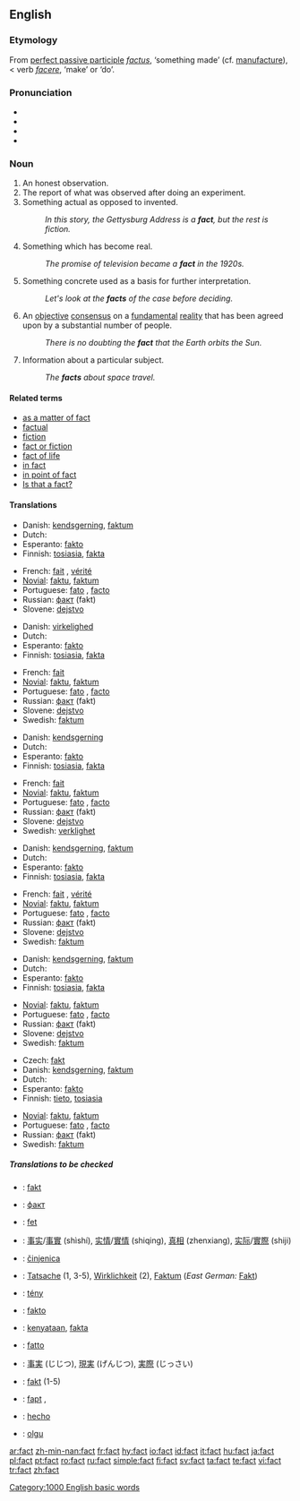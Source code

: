 {{wikipedia}}
==English==

{{rank|least|person|case|313|fact|known|thee|hope}}

===Etymology===
From {{L.}} [[perfect passive participle]] ''[[factus]]'', ‘something made’ (cf. [[manufacture]]), < verb ''[[facere]]'', ‘make’ or ‘do’.

===Pronunciation===
* {{IPA|/fækt/}}
* {{SAMPA|/f{kt/}}
* {{audio|en-us-fact.ogg|Audio (US)}}
* {{rhymes|ækt}}

===Noun===
{{en-noun}}

{{rft}}
# An honest observation.
# The report of what was observed after doing an experiment.
# Something actual as opposed to invented.
#: ''In this story, the Gettysburg Address is a '''fact''', but the rest is fiction.''
# Something which has become real.
#: ''The promise of television became a '''fact''' in the 1920s.''
# Something concrete used as a basis for further interpretation.
#: ''Let's look at the '''facts''' of the case before deciding.''
# An [[objective]] [[consensus]] on a [[fundamental]] [[reality]] that has been agreed upon by a substantial number of people.
#: ''There is no doubting the '''fact''' that the Earth orbits the Sun.''
# Information about a particular subject.
#: ''The '''facts''' about space travel.''

====Related terms====
*[[as a matter of fact]]
*[[factual]]
*[[fiction]]
*[[fact or fiction]]
*[[fact of life]]
*[[in fact]]
*[[in point of fact]]
*[[Is that a fact?]]

====Translations====
{{trans-top|An honest observation}}
*Danish: [[kendsgerning]], [[faktum#Danish|faktum]]
*Dutch: {{t+|nl|feit|n}}
*Esperanto: [[fakto#Esperanto|fakto]]
*Finnish: [[tosiasia]], [[fakta#Finnish|fakta]]
{{trans-mid}}
*French: [[fait]] {{m}}, [[vérité]] {{f}}
*[[Novial]]: [[faktu]], [[faktum##Novial|faktum]]
*Portuguese: [[fato]] {{m}} {{italbrac|Brazil}}, [[facto]] {{m}} {{italbrac|Portugal}}
*Russian: [[факт]] (fakt) {{m}}
*Slovene: [[dejstvo]] {{n}}
{{trans-bottom}}

{{trans-top|Something actual}}
*Danish: [[virkelighed]]
*Dutch: {{t+|nl|feit|n}}
*Esperanto: [[fakto#Esperanto|fakto]]
*Finnish: [[tosiasia]], [[fakta#Finnish|fakta]]
{{trans-mid}}
*French: [[fait]] {{m}}
*[[Novial]]: [[faktu]], [[faktum#Novial|faktum]]
*Portuguese: [[fato]] {{m}} {{italbrac|Brazil}}, [[facto]] {{m}} {{italbrac|Portugal}}
*Russian: [[факт]] (fakt) {{m}}
*Slovene: [[dejstvo]] {{n}}
*Swedish: [[faktum#Swedish|faktum]]
{{trans-bottom}}

{{trans-top|Something which has become real}}
*Danish: [[kendsgerning]]
*Dutch: {{t+|nl|feit|n}}
*Esperanto: [[fakto#Esperanto|fakto]]
*Finnish: [[tosiasia]], [[fakta#Finnish|fakta]]
{{trans-mid}}
*French: [[fait]] {{m}}
*[[Novial]]: [[faktu]], [[faktum#Novial|faktum]]
*Portuguese: [[fato]] {{m}} {{italbrac|Brazil}}, [[facto]] {{m}} {{italbrac|Portugal}}
*Russian: [[факт]] (fakt) {{m}}
*Slovene: [[dejstvo]] {{n}}
*Swedish: [[verklighet]]
{{trans-bottom}}

{{trans-top|Something concrete used as a basis for further interpretation}}
*Danish: [[kendsgerning]], [[faktum#Danish|faktum]]
*Dutch: {{t+|nl|feit|n}}
*Esperanto: [[fakto#Esperanto|fakto]]
*Finnish: [[tosiasia]], [[fakta#Finnish|fakta]]
{{trans-mid}}
*French: [[fait]] {{m}}, [[vérité]] {{f}}
*[[Novial]]: [[faktu]], [[faktum#Novial|faktum]]
*Portuguese: [[fato]] {{m}} {{italbrac|Brazil}}, [[facto]] {{m}} {{italbrac|Portugal}}
*Russian: [[факт]] (fakt) {{m}}
*Slovene: [[dejstvo]] {{n}}
*Swedish: [[faktum#Swedish|faktum]]
{{trans-bottom}}

{{trans-top|An objective consensus on a fundamental reality}}
*Danish: [[kendsgerning]], [[faktum#Danish|faktum]]
*Dutch: {{t+|nl|feit|n}}
*Esperanto: [[fakto#Esperanto|fakto]]
*Finnish: [[tosiasia]], [[fakta#Finnish|fakta]]
{{trans-mid}}
*[[Novial]]: [[faktu]], [[faktum#Novial|faktum]]
*Portuguese: [[fato]] {{m}} {{italbrac|Brazil}}, [[facto]] {{m}} {{italbrac|Portugal}}
*Russian: [[факт]] (fakt) {{m}}
*Slovene: [[dejstvo]] {{n}}
*Swedish: [[faktum#Swedish|faktum]]
{{trans-bottom}}

{{trans-top|Information about a particular subject}}
*Czech: [[fakt#Czech|fakt]] {{m}}
*Danish: [[kendsgerning]], [[faktum#Danish|faktum]]
*Dutch: {{t+|nl|feit|n}}
*Esperanto: [[fakto#Esperanto|fakto]]
*Finnish: [[tieto]], [[tosiasia]]
{{trans-mid}}
*[[Novial]]: [[faktu]], [[faktum#Novial|faktum]]
*Portuguese: [[fato]] {{m}} {{italbrac|Brazil}}, [[facto]] {{m}} {{italbrac|Portugal}}
*Russian: [[факт]] (fakt) {{m}}
*Swedish: [[faktum#Swedish|faktum]]
{{trans-bottom}}

=====Translations to be checked=====
{{checktrans}}
{{trans-top|Translations to be categorized}}
*{{ttbc|Albanian}}: [[fakt#Albanian|fakt]] {{m}}
*{{ttbc|Bulgarian}}: [[факт#Bulgarian|факт]] {{m}}
*{{ttbc|Catalan}}: [[fet]] {{m}}
*{{ttbc|Chinese}}: [[事实]]/[[事實]] (shìshí), [[实情]]/[[實情]] (shiqing), [[真相]] (zhenxiang), [[实际]]/[[實際]] (shiji)
*{{ttbc|Croatian}}: [[činjenica]] {{f}}
*{{ttbc|German}}: [[Tatsache]] {{f}} (1, 3-5), [[Wirklichkeit]] {{f}} (2), [[Faktum]] (''East German:'' [[Fakt]]) {{n}}
*{{ttbc|Hungarian}}: [[tény]]
*{{ttbc|Ido}}: [[fakto#ido|fakto]]
*{{ttbc|Indonesian}}: [[kenyataan]], [[fakta#Indonesian|fakta]]
*{{ttbc|Italian}}: [[fatto]] {{f}}
*{{ttbc|Japanese}}: [[事実]] (じじつ), [[現実]] (げんじつ), [[実際]] (じっさい)
*{{ttbc|Polish}}: [[fakt#Polish|fakt]] {{m}} (1-5)
*{{ttbc|Romanian}}: [[fapt]] {{m}}, {{f}}
*{{ttbc|Spanish}}: [[hecho]] {{m}}
*{{ttbc|Turkish}}: [[olgu]]
{{trans-bottom}}

[[Category:1000 English basic words]]

[[ar:fact]]
[[zh-min-nan:fact]]
[[fr:fact]]
[[hy:fact]]
[[io:fact]]
[[id:fact]]
[[it:fact]]
[[hu:fact]]
[[ja:fact]]
[[pl:fact]]
[[pt:fact]]
[[ro:fact]]
[[ru:fact]]
[[simple:fact]]
[[fi:fact]]
[[sv:fact]]
[[ta:fact]]
[[te:fact]]
[[vi:fact]]
[[tr:fact]]
[[zh:fact]]
